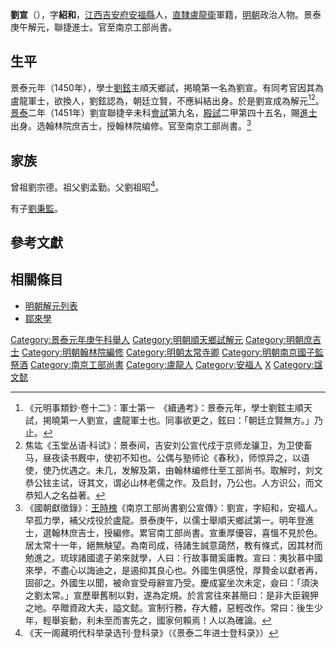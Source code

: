 {{明清人物信息框
| 姓名 = 劉宣
| 原名 =
| 圖片名稱 = 
| 圖片大小 = 220px
| 圖片說明 = 
| 最高職務 = 南京工部尚書
| 國家 = 大明
| 爵位 =
| 籍貫 = [[江西|江西]][[吉安府|吉安府]][[安福縣|安福縣]]<br>[[直隸|直隸]][[盧龍衛|盧龍衛]]軍籍
| 族裔 = 
| 字號 = 字紹和
| 室名 = 
| 諡號 = 文懿
| 出生日期 = 洪熙元年（1425年）
| 出生地點 = 
| 逝世日期 = 弘治四年（1491年）
| 逝世地點 = 
| 墓葬 =
| 配偶 =
| 親屬 = 子 [[劉秉監|劉秉監]]
| 出身 = 
*景泰元年庚午科順天鄉試第一名舉人
*景泰二年辛未科進士出身
| 經歷 = 
| 著作 =
}}

'''劉宣'''（{{bd|1425年||1491年||Liu劉}}），字'''紹和'''，[[江西|江西]][[吉安府|吉安府]][[安福縣|安福縣]]人，[[直隸|直隸]][[盧龍衛|盧龍衛]]軍籍，[[明朝|明朝]]政治人物。景泰庚午解元，聯捷進士。官至南京工部尚書。

==生平==
景泰元年（1450年），學士[[劉鉉|劉鉉]]主順天鄉試，掲曉第一名為劉宣。有同考官因其為盧龍軍士，欲換人，劉鉉認為，朝廷立賢，不應糾結出身。於是劉宣成為解元<ref>《元明事類鈔·卷十二》：軍士第一　《續通考》：景泰元年，學士劉鉉主順天試，掲曉第一人劉宣，盧龍軍士也。同事欲更之，鉉曰：「朝廷立賢無方。」乃止。</ref><ref>焦竑《玉堂丛语·科试》：景泰间，吉安刘公宣代戍于京师龙骧卫，为卫使畜马，昼夜读书厩中，使初不知也。公偶与塾师论《春秋》，师惊异之，以语使，使乃优遇之。未几，发解及第，由翰林编修仕至工部尚书。取解时，刘文恭公铉主试，讶其文，谓必山林老儒之作。及启封，乃公也。人方识公，而文恭知人之名益著。</ref>。[[景泰|景泰]]二年（1451年）劉宣聯捷辛未科[[會試|會試]]第九名，[[殿試|殿試]]二甲第四十五名，賜[[進士|進士]]出身。选翰林院庶吉士，授翰林院编修。官至南京工部尚書。<ref>《國朝獻徵錄》：[[王時槐|王時槐]]《南京工部尚書劉公宣傳》：劉宣，字紹和，安福人。早孤力學，補父戍役於盧龍。景泰庚午，以儒士舉順天鄉試第一。明年登進士，選翰林庶吉士，授編修。累官南工部尚書。宣重厚優容，喜慍不見於色。居太常十一年，絕無觖望。為南司成，待諸生誠意藹然，教有條式，因其材而勉進之。琉球諸國遣子弟來就學，人曰：行故事爾奚庸教。宣曰：夷狄慕中國來學，不盡心以誨迪之，是遏抑其良心也。外國生俱感悅，厚贄金以獻者再，固卻之。外國生以聞，被命宣受母辭宣乃受。慶成宴坐次未定，僉曰：「須決之劉太常。」宣歷舉舊制以對，遂為定規。於言宮往來甚簡曰：是非大臣親狎之地。卒贈資政大夫，謚文懿。宣制行務，存大體，惡輕改作。常曰：後生少年，輕舉妄動，利未至而害先之，國家何賴焉！人以為確論。</ref>

==家族==
曾祖劉宗德。祖父劉孟勤。父劉祖昭<ref>《天一阁藏明代科举录选刊·登科录》（《景泰二年进士登科录》）</ref>。

有子[[劉秉監|劉秉監]]。

==參考文獻==
{{reflist}}

==相關條目==
*[[明朝解元列表|明朝解元列表]]
*[[鄒來學|鄒來學]]

{{景泰二年辛未科殿試金榜}}
{{DEFAULTSORT:Liu劉}}
[[Category:景泰元年庚午科舉人|Category:景泰元年庚午科舉人]]
[[Category:明朝順天鄉試解元|Category:明朝順天鄉試解元]]
[[Category:明朝庶吉士|Category:明朝庶吉士]]
[[Category:明朝翰林院編修|Category:明朝翰林院編修]]
[[Category:明朝太常寺卿|Category:明朝太常寺卿]]
[[Category:明朝南京國子監祭酒|Category:明朝南京國子監祭酒]]
[[Category:南京工部尚書|Category:南京工部尚書]]
[[Category:盧龍人|Category:盧龍人]]
[[Category:安福人|Category:安福人]]
[[Category:刘姓|X]]
[[Category:諡文懿|Category:諡文懿]]